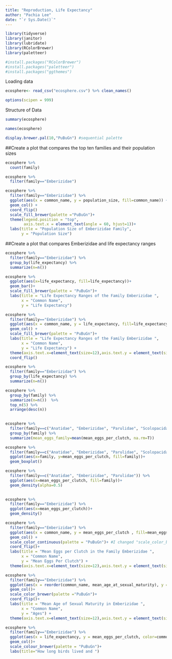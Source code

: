 ```yaml
---
title: "Reproduction, Life Expectancy"
author: "Pachia Lee"
date: "`r Sys.Date()`"
---
```

```r
library(tidyverse)
library(janitor)
library(lubridate)
library(RColorBrewer)
library(paletteer)
```

```r
#install.packages("RColorBrewer")
#install.packages("paletteer")
#install.packages("ggthemes")
```

Loading data
```r
ecosphere<- read_csv("ecosphere.csv") %>% clean_names()
```

```r
options(scipen = 999)
```



Structure of Data
```r
summary(ecosphere)
```

```r
names(ecosphere)
```
```r
display.brewer.pal(10,"PuBuGn") #sequential palette
```



##Create a plot that compares the top ten families and their population sizes
```r
ecosphere %>% 
  count(family)
```

```r
ecosphere %>% 
  filter(family=="Emberizidae")
```

```r
ecosphere %>% 
  filter(family=="Emberizidae") %>%
  ggplot(aes(x = common_name, y = population_size, fill=common_name)) +
  geom_col() +
  coord_flip()
  scale_fill_brewer(palette ="PuBuGn")+
  theme(legend.position = "top",
        axis.text.x = element_text(angle = 60, hjust=1))+
  labs(title = "Population Size of Emberizidae Family",
       y = "Population Size") 
```


##Create a plot that compares Emberizidae and life expectancy ranges
```r
ecosphere %>% 
  filter(family=="Emberizidae") %>% 
  group_by(life_expectancy) %>% 
  summarize(n=n())
```

```r
ecosphere %>% 
  ggplot(aes(x=life_expectancy, fill=life_expectancy))+
  geom_bar()+
  scale_fill_brewer(palette = "PuBuGn")+
  labs(title = "Life Expectancy Ranges of the Family Emberizidae ",
       x = "Common Name",
       y = "Life Expectancy")
```


```r
ecosphere %>% 
  filter(family=="Emberizidae") %>% 
  ggplot(aes(x = common_name, y = life_expectancy, fill=life_expectancy)) +
  geom_col() +
  scale_fill_brewer(palette = "PuBuGn")+
  labs(title = "Life Expectancy Ranges of the Family Emberizidae ",
       x = "Common Name",
       y = "Life Expectancy") +
  theme(axis.text.x=element_text(size=12),axis.text.y = element_text(size = 6))+
  coord_flip()
```

```r
ecosphere %>% 
  filter(family=="Emberizidae") %>% 
  group_by(life_expectancy) %>% 
  summarize(n=n())
```

```r
ecosphere %>% 
  group_by(family) %>% 
  summarize(n=n())  %>% 
  top_n(5) %>% 
  arrange(desc(n))
  
```

```r
ecosphere %>% 
  filter(family==c("Anatidae", "Emberizidae", "Parulidae", "Scolopacidae", "Picidae", "Tyrannidae")) %>% 
  group_by(family) %>% 
  summarize(mean_eggs_family=mean(mean_eggs_per_clutch, na.rm=T))
```

```r
ecosphere %>% 
  filter(family==c("Anatidae", "Emberizidae", "Parulidae", "Scolopacidae", "Picidae", "Tyrannidae")) %>% 
  ggplot(aes(x=family, y=mean_eggs_per_clutch, fill=family))+
  geom_boxplot()
```

```r
ecosphere %>% 
  filter(family==c("Anatidae", "Emberizidae", "Parulidae")) %>% 
  ggplot(aes(x=mean_eggs_per_clutch, fill=family))+
  geom_density(alpha=0.5)
  
```


```r
ecosphere %>% 
  filter(family=="Emberizidae") %>% 
  ggplot(aes(x=mean_eggs_per_clutch))+
  geom_density()
```

```r
ecosphere %>% 
  filter(family=="Emberizidae") %>% 
  ggplot(aes(x = common_name, y = mean_eggs_per_clutch , fill=mean_eggs_per_clutch)) +
  geom_col() +
  scale_color_continuous(palette = "PuBuGn")+ #I changed "scale_color_brewer" to "scale_color_continuous" bc that's what CHATGPT said
  coord_flip()+
  labs(title = "Mean Eggs per Clutch in the Family Emberizidae ",
       x = "Common Name",
       y = "Mean Eggs Per Clutch") +
  theme(axis.text.x=element_text(size=12),axis.text.y = element_text(size = 6))
```

```r
ecosphere %>% 
  filter(family=="Emberizidae") %>% 
  ggplot(aes(x = reorder(common_name, mean_age_at_sexual_maturity), y = mean_age_at_sexual_maturity, fill=mean_age_at_sexual_maturity)) +
  geom_col()+
  scale_color_brewer(palette ="PuBuGn")+
  coord_flip()+
  labs(title = "Mean Age of Sexual Maturity in Emberizidae ",
       x = "Common Name",
       y = "Ages") +
  theme(axis.text.x=element_text(size=12),axis.text.y = element_text(size = 6))
```

```r
ecosphere %>% 
  filter(family=="Emberizidae") %>% 
  ggplot(aes(x = life_expectancy, y = mean_eggs_per_clutch, color=common_name)) +
  geom_col()+
  scale_colour_brewer(palette = "PuBuGn")+
  labs(title="How long birds lived and ")
```


